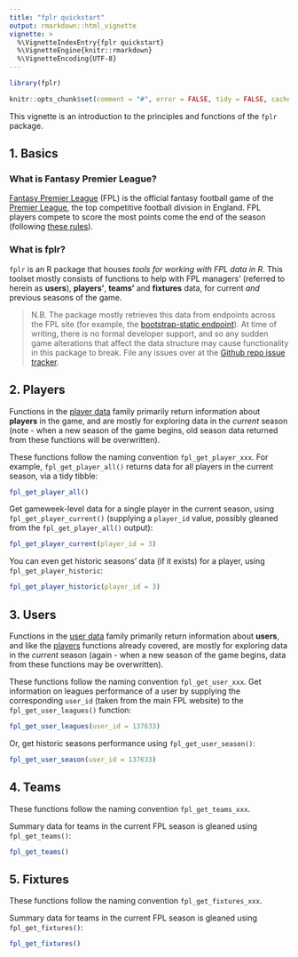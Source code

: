 ```yaml
---
title: "fplr quickstart"
output: rmarkdown::html_vignette
vignette: >
  %\VignetteIndexEntry{fplr quickstart}
  %\VignetteEngine{knitr::rmarkdown}
  %\VignetteEncoding{UTF-8}
---
```


```r
library(fplr)

knitr::opts_chunk$set(comment = "#", error = FALSE, tidy = FALSE, cache = FALSE, collapse = TRUE)
```

This vignette is an introduction to the principles and functions of the `fplr` package.

## 1. Basics {#basics-1}

### What is Fantasy Premier League?

[Fantasy Premier League](https://fantasy.premierleague.com) (FPL) is the official fantasy football game of the [Premier League](https://www.premierleague.com/), the top competitive football division in England. FPL players compete to score the most points come the end of the season (following [these rules](https://fantasy.premierleague.com/a/help)).

### What is fplr?

`fplr` is an R package that houses *tools for working with FPL data in R*. This toolset mostly consists of functions to help with FPL managers' (referred to herein as **users**), **players'**, **teams'** and **fixtures** data, for current *and* previous seasons of the game. 

> N.B. The package mostly retrieves this data from endpoints across the FPL site (for example, the [bootstrap-static endpoint](https://fantasy.premierleague.com/drf/bootstrap-static)). At time of writing, there is no formal developer support, and so any sudden game alterations that affect the data structure may cause functionality in this package to break. File any issues over at the [Github repo issue tracker](https://github.com/ewenme/fplR/issues).

## 2. Players {#player-2}

Functions in the [player data](#player-2) family primarily return information about **players** in the game, and are mostly for exploring data in the *current* season (note - when a new season of the game begins, old season data returned from these functions will be overwritten). 

These functions follow the naming convention `fpl_get_player_xxx`. For example, `fpl_get_player_all()` returns data for all players in the current season, via a tidy tibble:

```r
fpl_get_player_all()
```

Get gameweek-level data for a single player in the current season, using `fpl_get_player_current()` (supplying a `player_id` value, possibly gleaned from the `fpl_get_player_all()` output):

```r
fpl_get_player_current(player_id = 3)
```

You can even get historic seasons' data (if it exists) for a player, using `fpl_get_player_historic`:

```r
fpl_get_player_historic(player_id = 3)
```

## 3. Users {#user-3}

Functions in the [user data](#user-3) family primarily return information about **users**, and like the [players](#player-2) functions already covered, are mostly for exploring data in the *current* season (again - when a new season of the game begins, data from these functions may be overwritten).

These functions follow the naming convention `fpl_get_user_xxx`. Get information on leagues performance of a user by supplying the corresponding `user_id` (taken from the main FPL website) to the `fpl_get_user_leagues()` function:

```r
fpl_get_user_leagues(user_id = 137633)
```

Or, get historic seasons performance using `fpl_get_user_season()`:

```r
fpl_get_user_season(user_id = 137633)
```

## 4. Teams {#team-4}

These functions follow the naming convention `fpl_get_teams_xxx`. 

Summary data for teams in the current FPL season is gleaned using `fpl_get_teams()`:

```r
fpl_get_teams()
```

## 5. Fixtures {#fixture-5}

These functions follow the naming convention `fpl_get_fixtures_xxx`. 

Summary data for teams in the current FPL season is gleaned using `fpl_get_fixtures()`:

```r
fpl_get_fixtures()
```
